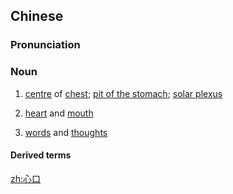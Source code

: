 ==Chinese==
{{zh-forms}}

===Pronunciation===
{{zh-pron
|m=xīnkǒu,er=y
|c=sam1 hau2
|mn=qz,xm,zz:sim-kháu
}}

===Noun===
{{zh-noun}}

# [[centre]] of [[chest]]; [[pit of the stomach]]; [[solar plexus]]
# {{lb|zh|literally}} [[heart]] and [[mouth]]
# {{lb|zh|figuratively}} [[word]]s and [[thought]]s

====Derived terms====
{{zh-der|心口如一|心口不一|心口合一|心口兩樣}}

[[zh:心口]]